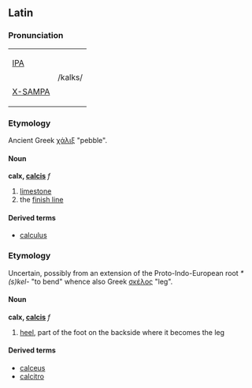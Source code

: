 ==Latin==
===Pronunciation===
{| border=1 cellpadding=5
| [[w:IPA|IPA]] 
|rowspan=2| /kalks/
|-
| [[w:X-SAMPA|X-SAMPA]]
|}

===Etymology===
Ancient Greek [[χάλιξ]] "pebble".

====Noun====
'''calx, [[calcis]]''' ''f''
#[[limestone]]
#the [[finish line]]

====Derived terms====
*[[calculus]]

===Etymology===
Uncertain, possibly from an extension of the Proto-Indo-European root ''*(s)kel-'' "to bend" whence also Greek [[σκέλος]] "leg".

====Noun====
'''calx, [[calcis]]''' ''f''
#[[heel]], part of the foot on the backside where it becomes the leg

====Derived terms====
*[[calceus]]
*[[calcitro]]